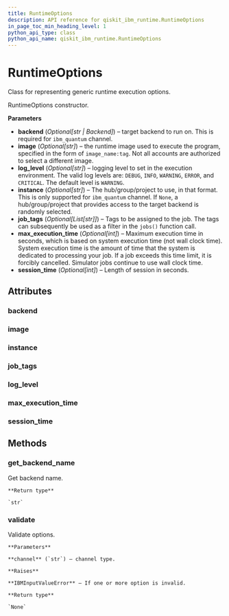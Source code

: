 ```yaml
---
title: RuntimeOptions
description: API reference for qiskit_ibm_runtime.RuntimeOptions
in_page_toc_min_heading_level: 1
python_api_type: class
python_api_name: qiskit_ibm_runtime.RuntimeOptions
---
```


# RuntimeOptions

<Class id="qiskit_ibm_runtime.RuntimeOptions" isDedicatedPage={true} github="https://github.com/Qiskit/qiskit-ibm-runtime/tree/main/qiskit_ibm_runtime/runtime_options.py#L28-L118" signature="RuntimeOptions(backend=None, image=None, log_level=None, instance=None, job_tags=None, max_execution_time=None, session_time=None)">
  Class for representing generic runtime execution options.

  RuntimeOptions constructor.

  **Parameters**

  *   **backend** (*Optional\[str | Backend]*) – target backend to run on. This is required for `ibm_quantum` channel.
  *   **image** (*Optional\[str]*) – the runtime image used to execute the program, specified in the form of `image_name:tag`. Not all accounts are authorized to select a different image.
  *   **log\_level** (*Optional\[str]*) – logging level to set in the execution environment. The valid log levels are: `DEBUG`, `INFO`, `WARNING`, `ERROR`, and `CRITICAL`. The default level is `WARNING`.
  *   **instance** (*Optional\[str]*) – The hub/group/project to use, in that format. This is only supported for `ibm_quantum` channel. If `None`, a hub/group/project that provides access to the target backend is randomly selected.
  *   **job\_tags** (*Optional\[List\[str]]*) – Tags to be assigned to the job. The tags can subsequently be used as a filter in the `jobs()` function call.
  *   **max\_execution\_time** (*Optional\[int]*) – Maximum execution time in seconds, which is based on system execution time (not wall clock time). System execution time is the amount of time that the system is dedicated to processing your job. If a job exceeds this time limit, it is forcibly cancelled. Simulator jobs continue to use wall clock time.
  *   **session\_time** (*Optional\[int]*) – Length of session in seconds.

  ## Attributes

  ### backend

  <Attribute id="qiskit_ibm_runtime.RuntimeOptions.backend" name="backend" attributeTypeHint="str | Backend | None" attributeValue="None" />

  ### image

  <Attribute id="qiskit_ibm_runtime.RuntimeOptions.image" name="image" attributeTypeHint="str | None" attributeValue="None" />

  ### instance

  <Attribute id="qiskit_ibm_runtime.RuntimeOptions.instance" name="instance" attributeTypeHint="str | None" attributeValue="None" />

  ### job\_tags

  <Attribute id="qiskit_ibm_runtime.RuntimeOptions.job_tags" name="job_tags" attributeTypeHint="List[str] | None" attributeValue="None" />

  ### log\_level

  <Attribute id="qiskit_ibm_runtime.RuntimeOptions.log_level" name="log_level" attributeTypeHint="str | None" attributeValue="None" />

  ### max\_execution\_time

  <Attribute id="qiskit_ibm_runtime.RuntimeOptions.max_execution_time" name="max_execution_time" attributeTypeHint="int | None" attributeValue="None" />

  ### session\_time

  <Attribute id="qiskit_ibm_runtime.RuntimeOptions.session_time" name="session_time" attributeTypeHint="int | None" attributeValue="None" />

  ## Methods

  ### get\_backend\_name

  <Function id="qiskit_ibm_runtime.RuntimeOptions.get_backend_name" name="get_backend_name" github="https://github.com/Qiskit/qiskit-ibm-runtime/tree/main/qiskit_ibm_runtime/runtime_options.py#L112-L118" signature="get_backend_name()">
    Get backend name.

    **Return type**

    `str`
  </Function>

  ### validate

  <Function id="qiskit_ibm_runtime.RuntimeOptions.validate" name="validate" github="https://github.com/Qiskit/qiskit-ibm-runtime/tree/main/qiskit_ibm_runtime/runtime_options.py#L80-L110" signature="validate(channel)">
    Validate options.

    **Parameters**

    **channel** (`str`) – channel type.

    **Raises**

    **IBMInputValueError** – If one or more option is invalid.

    **Return type**

    `None`
  </Function>
</Class>

